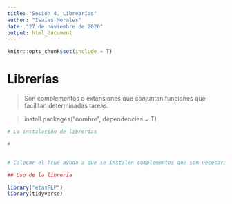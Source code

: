 ---
title: "Sesión 4. Librearías"
author: "Isaías Morales"
date: "27 de noviembre de 2020"
output: html_document
---

```{r setup, include=FALSE}
knitr::opts_chunk$set(include = T)

```

# Librerías

> Son complementos o extensiones que conjuntan funciones que facilitan determinadas tareas.

> install.packages("nombre", dependencies = T) 

```{r if uno}

# La instalación de librerías

#  


# Colocar el True ayuda a que se instalen complementos que son necesarios y no tenemos.

## Uso de la librería

library("etasFLP")
library(tidyverse)
```
